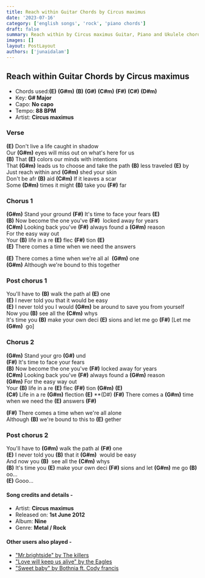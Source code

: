 ```yaml
---
title: Reach within Guitar Chords by Circus maximus
date: '2023-07-16'
category: ['english songs', 'rock', 'piano chords']
draft: false
summary: Reach within by Circus maximus Guitar, Piano and Ukulele chords, Chords used - (E) (G#m) (B) (G#) (C#m) (F#) (C#) (D#m) , Capo - No capo , Key - G# Major.
images: []
layout: PostLayout
authors: ['junaidalam']
---
```


## Reach within Guitar Chords by Circus maximus

- Chords used:**(E)** **(G#m)** **(B)** **(G#)** **(C#m)** **(F#)** **(C#)** **(D#m)**
- Key: **G# Major**
- Capo: **No capo**
- Tempo: **88 BPM**
- Artist: **Circus maximus**

### Verse

**(E)** Don't live a life caught in shadow\
Our **(G#m)** eyes will miss out on what's here for us\
**(B)** That **(E)** colors our minds with intentions\
That **(G#m)** leads us to choose and take the path **(B)** less traveled **(E)** by\
Just reach within and **(G#m)** shed your skin\
Don't be afr **(B)** aid **(C#m)** If it leaves a scar\
Some **(D#m)** times it might **(B)** take you **(F#)** far

### Chorus 1

**(G#m)** Stand your ground
**(F#)** It's time to face your fears **(E)**\
**(B)** Now become the one you've **(F#)**  locked away for years\
**(C#m)** Looking back you've **(F#)** always found a **(G#m)** reason\
For the easy way out\
Your **(B)** life in a re **(E)** flec **(F#)** tion **(E)**\
**(E)** There comes a time when we need the answers

**(E)** There comes a time when we're all al  **(G#m)** one\
**(G#m)** Although we're bound to this together

### Post chorus 1

You'll have to **(B)** walk the path al **(E)** one\
**(E)** I never told you that it would be easy\
**(E)** I never told you I would **(G#m)** be around to save you from yourself\
Now you **(B)** see all the **(C#m)** whys\
It's time you **(B)** make your own deci **(E)** sions and let me go **(F#)** [Let me **(G#m)**  go]

### Chorus 2

**(G#m)** Stand your gro **(G#)** und\
**(F#)** It's time to face your fears\
**(B)** Now become the one you've **(F#)** locked away for years\
**(C#m)** Looking back you've **(F#)** always found a **(G#m)** reason\
**(G#m)** For the easy way out\
Your **(B)** life in a re **(E)** flec **(F#)** tion **(G#m)** **(E)**\
**(C#)** Life in a re **(G#m)** flection **(E)** **(D#) **(F#)** There comes a **(G#m)** time when we need the **(E)** answers **(F#)**

**(F#)** There comes a time when we're all alone\
Although **(B)** we're bound to this to **(E)** gether

### Post chorus 2

You'll have to **(G#m)** walk the path al **(F#)** one\
**(E)** I never told you **(B)** that it **(G#m)**  would be easy\
And now you **(B)**  see all the **(C#m)** whys\
**(B)** It's time you **(E)** make your own deci **(F#)** sions and let **(G#m)** me go **(B)** oo...\
**(E)** Gooo...

#### Song credits and details -

- Artist: **Circus maximus**
- Released on: **1st June 2012**
- Album: **Nine**
- Genre: **Metal / Rock**

#### Other users also played -

- ["Mr.brightside" by The killers](https://www.chordsco.com/chords/mrbrightside-guitar-chords-by-the-killers)
- ["Love will keep us alive" by the Eagles](https://www.chordsco.com/chords/love-will-keep-us-alive-guitar-chords-by-eagles-chordsco)
- ["Sweet baby" by Bothnia ft. Cody francis](https://www.chordsco.com/chords/sweet-baby-guitar-chords-by-bothnia-feat-cody-francis)
